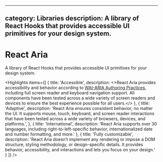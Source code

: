 <!-- Copyright 2020 Adobe. All rights reserved.
This file is licensed to you under the Apache License, Version 2.0 (the "License");
you may not use this file except in compliance with the License. You may obtain a copy
of the License at http://www.apache.org/licenses/LICENSE-2.0
Unless required by applicable law or agreed to in writing, software distributed under
the License is distributed on an "AS IS" BASIS, WITHOUT WARRANTIES OR REPRESENTATIONS
OF ANY KIND, either express or implied. See the License for the specific language
governing permissions and limitations under the License. -->



---
category: Libraries
description: A library of React Hooks that provides accessible UI primitives for your design system.
---

# React Aria

A library of React Hooks that provides accessible UI primitives for your design system.

<Hero
  narrow={heroNarrow}
  narrow2x={heroNarrow2x}
  narrowWebp={heroNarrowWebp}
  narrow2xWebp={heroNarrow2xWebp}
  wide={heroWide}
  wide2x={heroWide2x}
  wideWebp={heroWideWebp}
  wide2xWebp={heroWide2xWebp}
  alt="React Aria hero image" />

<Highlights items={[
  {
    title: 'Accessible',
    description: <>React Aria provides accessibility and behavior according to <a href="https://www.w3.org/TR/wai-aria-practices-1.2/" target="_blank">WAI-ARIA Authoring Practices</a>, including full screen reader and keyboard navigation support. All components have been tested across a wide variety of screen readers and devices to ensure the best experience possible for all users.</>
  },
  {
    title: 'Adaptive',
    description: 'React Aria ensures consistent behavior, no matter the UI. It supports mouse, touch, keyboard, and screen reader interactions that have been tested across a wide variety of browsers, devices, and platforms.',
  },
  {
    title: 'International',
    description: 'React Aria supports over 30 languages, including right-to-left-specific behavior, internationalized date and number formatting, and more.'
  },
  {
    title: 'Fully customizable',
    description: 'React Aria doesn’t implement any rendering or impose a DOM structure, styling methodology, or design-specific details. It provides behavior, accessibility, and interactions and lets you focus on your design.'
  }
]} />
